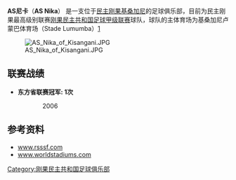 {{Football club infobox |
  clubname = AS尼卡 |
  image    = |
  fullname = |
  nickname = |
  founded  = |
  ground   = [[民主刚果|民主刚果]], [[基桑加尼|基桑加尼]]<br/>基桑加尼卢蒙巴体育场|
  capacity = 10,000|
  chairman = |
  manager  = |
  league   = [[刚果民主共和国足球甲级联赛|刚果民主共和国足球甲级联赛]]|
  season = 2010/11|
  position = |
}}

'''AS尼卡'''（'''AS Nika'''） 是一支位于[[民主刚果|民主刚果]][[基桑加尼|基桑加尼]]的足球俱乐部，目前为民主刚果最高级别联赛[[刚果民主共和国足球甲级联赛|刚果民主共和国足球甲级联赛]]球队，球队的主体育场为基桑加尼卢蒙巴体育场（Stade Lumumba）[http://www.rsssf.com/tablesz/zaire07.html]{{Wayback|url=http://www.rsssf.com/tablesz/zaire07.html |date=20080123133302 }} 

[[File:AS_Nika_of_Kisangani.JPG|thumb]]

==联赛战绩==
*'''东方省联赛冠军: 1次'''
:: 2006

==参考资料==
*[http://www.rsssf.com/tablesz/zaire08.html www.rsssf.com]{{Wayback|url=http://www.rsssf.com/tablesz/zaire08.html |date=20170621085055 }}
*[http://www.worldstadiums.com/africa/countries/dr_congo.shtml www.worldstadiums.com]{{Wayback|url=http://www.worldstadiums.com/africa/countries/dr_congo.shtml |date=20130206213344 }}
 
[[Category:刚果民主共和国足球俱乐部|Category:刚果民主共和国足球俱乐部]]